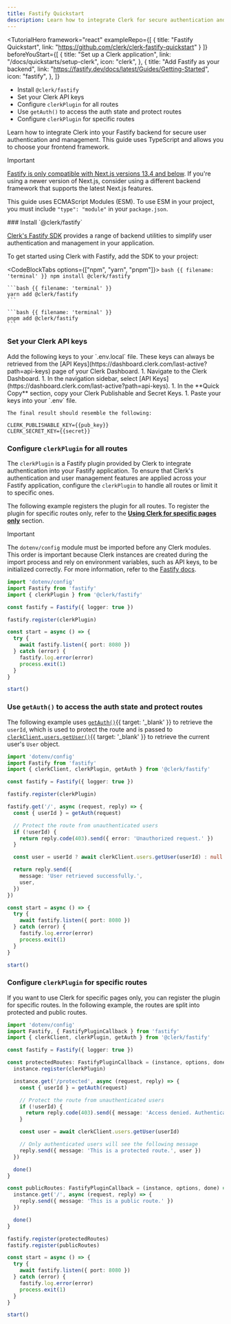 ```yaml
---
title: Fastify Quickstart
description: Learn how to integrate Clerk for secure authentication and user management into your application using a Fastify backend.
---
```


<TutorialHero
  framework="react"
  exampleRepo={[
    {
      title: "Fastify Quickstart",
      link: "https://github.com/clerk/clerk-fastify-quickstart"
    }
  ]}
  beforeYouStart={[
    {
    title: "Set up a Clerk application",
    link: "/docs/quickstarts/setup-clerk",
    icon: "clerk",
    },
    {
      title: "Add Fastify as your backend",
      link: "https://fastify.dev/docs/latest/Guides/Getting-Started",
      icon: "fastify",
    },
  ]}
>
  - Install `@clerk/fastify`
  - Set your Clerk API keys
  - Configure `clerkPlugin` for all routes
  - Use `getAuth()` to access the auth state and protect routes
  - Configure `clerkPlugin` for specific routes
</TutorialHero>

Learn how to integrate Clerk into your Fastify backend for secure user authentication and management. This guide uses TypeScript and allows you to choose your frontend framework.

> [!IMPORTANT]
> [Fastify is only compatible with Next.js versions 13.4 and below](https://github.com/fastify/fastify-nextjs). If you're using a newer version of Next.js, consider using a different backend framework that supports the latest Next.js features.
>
> This guide uses ECMAScript Modules (ESM). To use ESM in your project, you must include `"type": "module"` in your `package.json`.

<Steps>
  ### Install `@clerk/fastify`

  [Clerk's Fastify SDK](https://github.com/clerk/javascript/tree/main/packages/fastify) provides a range of backend utilities to simplify user authentication and management in your application.

  To get started using Clerk with Fastify, add the SDK to your project:

  <CodeBlockTabs options={["npm", "yarn", "pnpm"]}>
    ```bash {{ filename: 'terminal' }}
    npm install @clerk/fastify
    ```

    ```bash {{ filename: 'terminal' }}
    yarn add @clerk/fastify
    ```

    ```bash {{ filename: 'terminal' }}
    pnpm add @clerk/fastify
    ```
  </CodeBlockTabs>

  ### Set your Clerk API keys

  <SignedIn>
    Add the following keys to your `.env.local` file. These keys can always be
    retrieved from the [API
    Keys](https://dashboard.clerk.com/last-active?path=api-keys) page of your
    Clerk Dashboard.
  </SignedIn>

  <SignedOut>
    1. Navigate to the Clerk Dashboard.
    1. In the navigation sidebar, select [API Keys](https://dashboard.clerk.com/last-active?path=api-keys).
    1. In the **Quick Copy** section, copy your Clerk Publishable and Secret Keys.
    1. Paste your keys into your `.env` file.

    The final result should resemble the following:
  </SignedOut>

  ```env {{ filename: '.env' }}
  CLERK_PUBLISHABLE_KEY={{pub_key}}
  CLERK_SECRET_KEY={{secret}}
  ```

  ### Configure `clerkPlugin` for all routes

  The `clerkPlugin` is a Fastify plugin provided by Clerk to integrate authentication into your Fastify application. To ensure that Clerk's authentication and user management features are applied across your Fastify application, configure the `clerkPlugin` to handle all routes or limit it to specific ones.

  The following example registers the plugin for all routes. To register the plugin for specific routes only, refer to the [**Using Clerk for specific pages only**](/docs/quickstarts/fastify#using-clerk-for-specific-routes-only) section.

  > [!IMPORTANT]
  > The `dotenv/config` module must be imported before any Clerk modules. This order is important because Clerk instances are created during the import process and rely on environment variables, such as API keys, to be initialized correctly. For more information, refer to the [Fastify docs](https://fastify.dev/docs/latest/Guides/Getting-Started/#loading-order-of-your-plugins).

  ```ts {{ filename: 'index.ts' }}
  import 'dotenv/config'
  import Fastify from 'fastify'
  import { clerkPlugin } from '@clerk/fastify'

  const fastify = Fastify({ logger: true })

  fastify.register(clerkPlugin)

  const start = async () => {
    try {
      await fastify.listen({ port: 8080 })
    } catch (error) {
      fastify.log.error(error)
      process.exit(1)
    }
  }

  start()
  ```

  ### Use `getAuth()` to access the auth state and protect routes

  The following example uses [`getAuth()`](/docs/references/nextjs/get-auth){{ target: '_blank' }} to retrieve the `userId`, which is used to protect the route and is passed to [`clerkClient.users.getUser()`](/docs/references/backend/user/get-user){{ target: '_blank' }} to retrieve the current user's `User` object.

  ```ts {{ filename: 'index.ts' }}
  import 'dotenv/config'
  import Fastify from 'fastify'
  import { clerkClient, clerkPlugin, getAuth } from '@clerk/fastify'

  const fastify = Fastify({ logger: true })

  fastify.register(clerkPlugin)

  fastify.get('/', async (request, reply) => {
    const { userId } = getAuth(request)

    // Protect the route from unauthenticated users
    if (!userId) {
      return reply.code(403).send({ error: 'Unauthorized request.' })
    }

    const user = userId ? await clerkClient.users.getUser(userId) : null

    return reply.send({
      message: 'User retrieved successfully.',
      user,
    })
  })

  const start = async () => {
    try {
      await fastify.listen({ port: 8080 })
    } catch (error) {
      fastify.log.error(error)
      process.exit(1)
    }
  }

  start()
  ```
</Steps>

### Configure `clerkPlugin` for specific routes

If you want to use Clerk for specific pages only, you can register the plugin for specific routes. In the following example, the routes are split into protected and public routes.

```ts {{ filename: 'index.ts' }}
import 'dotenv/config'
import Fastify, { FastifyPluginCallback } from 'fastify'
import { clerkClient, clerkPlugin, getAuth } from '@clerk/fastify'

const fastify = Fastify({ logger: true })

const protectedRoutes: FastifyPluginCallback = (instance, options, done) => {
  instance.register(clerkPlugin)

  instance.get('/protected', async (request, reply) => {
    const { userId } = getAuth(request)

    // Protect the route from unauthenticated users
    if (!userId) {
      return reply.code(403).send({ message: 'Access denied. Authentication required.' })
    }

    const user = await clerkClient.users.getUser(userId)

    // Only authenticated users will see the following message
    reply.send({ message: 'This is a protected route.', user })
  })

  done()
}

const publicRoutes: FastifyPluginCallback = (instance, options, done) => {
  instance.get('/', async (request, reply) => {
    reply.send({ message: 'This is a public route.' })
  })

  done()
}

fastify.register(protectedRoutes)
fastify.register(publicRoutes)

const start = async () => {
  try {
    await fastify.listen({ port: 8080 })
  } catch (error) {
    fastify.log.error(error)
    process.exit(1)
  }
}

start()
```
